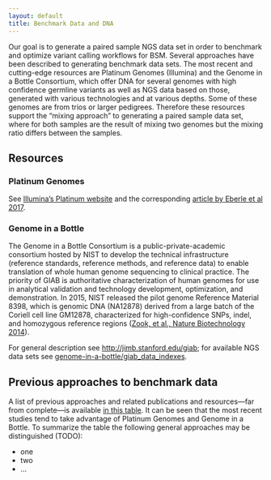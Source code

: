 ```yaml
---
layout: default
title: Benchmark Data and DNA
---
```


Our goal is to generate a paired sample NGS data set in order to benchmark and optimize variant calling workflows for BSM.  Several approaches have been described to generating benchmark data sets.  The most recent and cutting-edge resources are Platinum Genomes (Illumina) and the Genome in a Bottle Consortium, which offer DNA for several genomes with high confidence germline variants as well as NGS data based on those, generated with various technologies and at various depths.  Some of these genomes are from trios or larger pedigrees.  Therefore these resources support the "mixing approach" to generating a paired sample data set, where for both samples are the result of mixing two genomes but the mixing ratio differs between the samples.

## Resources

### Platinum Genomes

See [Illumina's Platinum website][platinum] and the corresponding [article by Eberle et al 2017][Eberle].

### Genome in a Bottle

| The Genome in a Bottle Consortium is a public-private-academic consortium hosted by NIST to develop the technical infrastructure (reference standards, reference methods, and reference data) to enable translation of whole human genome sequencing to clinical practice. The priority of GIAB is authoritative characterization of human genomes for use in analytical validation and technology development, optimization, and demonstration. In 2015, NIST released the pilot genome Reference Material 8398, which is genomic DNA (NA12878) derived from a large batch of the Coriell cell line GM12878, characterized for high-confidence SNPs, indel, and homozygous reference regions ([Zook, et al., Nature Biotechnology 2014][Zook]).

For general description see [http://jimb.stanford.edu/giab][GIAB]; for available NGS data sets see [genome-in-a-bottle/giab_data_indexes](https://github.com/genome-in-a-bottle/giab_data_indexes).

## Previous approaches to benchmark data

A list of previous approaches and related publications and resources---far from complete---is available [in this table]({{ site.baseurl }}/assets/projects/bsm/benchmarking-data.csv).  It can be seen that the most recent studies tend to take advantage of Platinum Genomes and Genome in a Bottle.  To summarize the table the following general approaches may be distinguished (TODO):

* one
* two
* ...

[platinum]: https://www.illumina.com/platinumgenomes.html
[GIAB]: http://jimb.stanford.edu/giab
[Zook]: https://www.nature.com/articles/nbt.2835
[Eberle]: https://www.ncbi.nlm.nih.gov/pmc/articles/PMC5204340/
